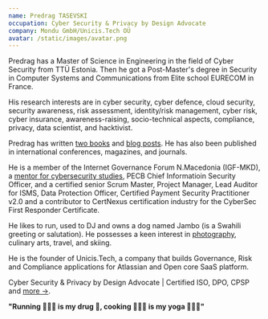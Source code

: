 ```yaml
---
name: Predrag TASEVSKI
occupation: Cyber Security & Privacy by Design Advocate
company: Mondu GmbH/Unicis.Tech OÜ
avatar: /static/images/avatar.png
---
```


Predrag has a Master of Science in Engineering in the field of Cyber Security from TTÜ Estonia. Then he got a Post-Master's degree in Security in Computer Systems and Communications from Elite school EURECOM in France.

His research interests are in cyber security, cyber defence, cloud security, security awareness, risk assessment, identity/risk management, cyber risk, cyber insurance, awareness-raising, socio-technical aspects, compliance, privacy, data scientist, and hacktivist.

Predrag has written [two books](/publication) and [blog posts](/blog). He has also been published in international conferences, magazines, and journals.

He is a member of the Internet Governance Forum N.Macedonia (IGF-MKD), a [mentor for cybersecurity studies](/teaching), PECB Chief Informatioin Security Officer, and a certified senior Scrum Master, Project Manager, Lead Auditor for ISMS, Data Protection Officer, Certified Payment Security Practitioner v2.0 and a contributor to CertNexus certification industry for the CyberSec First Responder Certificate.

He likes to run, used to DJ and owns a dog named Jambo (is a Swahili greeting or salutation). He possesses a keen interest in [photography](/photography), culinary arts, travel, and skiing.

He is the founder of Unicis.Tech, a company that builds Governance, Risk and Compliance applications for Atlassian and Open core SaaS platform.

Cyber Security & Privacy by Design Advocate | Certified ISO, DPO, CPSP and [more &rarr;](/resume).

**"Running 🏃🏻‍♂️ is my drug 💊, cooking 👨🏻‍🍳 is my yoga 🧘🏻‍♂️"**

